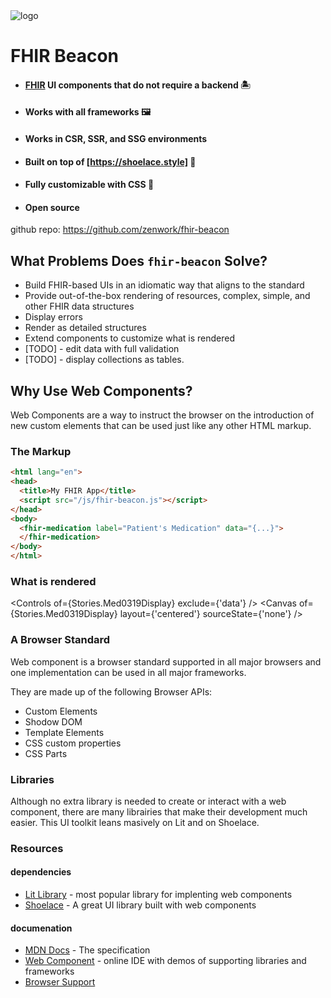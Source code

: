 
<Meta title="Getting Started/Home" />

<img src="images/logo.png" alt="logo" />

FHIR Beacon
===========

* #### [FHIR](http://hl7.org/fhir/) UI components that do not require a backend 🏝️
* #### Works with all frameworks 🖼️
* #### Works in CSR, SSR, and SSG environments
* #### Built on top of [https://shoelace.style] 👟
* #### Fully customizable with CSS 🎨
* #### Open source

github repo: https://github.com/zenwork/fhir-beacon

What Problems Does `fhir-beacon` Solve?
-----
* Build FHIR-based UIs in an idiomatic way that aligns to the standard
* Provide out-of-the-box rendering of resources, complex, simple, and other FHIR data structures
* Display errors
* Render as detailed structures
* Extend components to customize what is rendered
* \[TODO] - edit data with full validation
* \[TODO] - display collections as tables.


Why Use Web Components?
--------------

Web Components are a way to instruct the browser on the introduction of new custom elements that can be used just
like any other HTML markup.

### The Markup

```html
<html lang="en">
<head>
  <title>My FHIR App</title>
  <script src="/js/fhir-beacon.js"></script>
</head>
<body>
  <fhir-medication label="Patient's Medication" data="{...}">
  </fhir-medication>
</body>
</html>
```

### What is rendered
<Controls of={Stories.Med0319Display} exclude={'data'} />
<Canvas of={Stories.Med0319Display} layout={'centered'} sourceState={'none'} />


### A Browser Standard

Web component is a browser standard supported in all major browsers and one implementation can be used in all major
frameworks.

They are made up of the following Browser APIs:
* Custom Elements
* Shodow DOM
* Template Elements
* CSS custom properties
* CSS Parts

### Libraries

Although no extra library is needed to create or interact with a web component, there are many librairies that make
their development much easier. This UI toolkit leans masively on Lit and on Shoelace.


### Resources

#### dependencies
* [Lit Library](https://lit.dev) - most popular library for implenting web components
* [Shoelace](https://shoelace.style/) - A great UI library built with web components

#### documenation
* [MDN Docs](https://developer.mozilla.org/en-US/docs/Web/API/Web_components) - The specification
* [Web Component](https://webcomponents.dev/) - online IDE with demos of supporting libraries and
frameworks
* [Browser Support](https://caniuse.com/custom-elementsv1)
